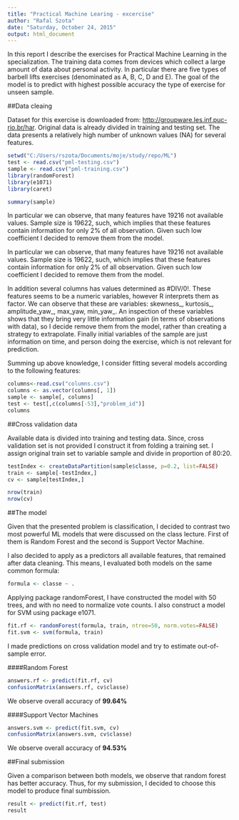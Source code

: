 ```yaml
---
title: "Practical Machine Learing - excercise"
author: "Rafal Szota"
date: "Saturday, October 24, 2015"
output: html_document
---
```


In this report I describe the exercises for Practical Machine Learning in the specialization. The training data comes from devices which collect a large amount of data about personal activity. In particular there are five types of barbell lifts exercises (denominated as A, B, C, D and E). The goal of the model is to predict with highest possible accuracy the type of exercise for unseen sample.


##Data cleaing

Dataset for this exercise is downloaded from: [http://groupware.les.inf.puc-rio.br/har](http://groupware.les.inf.puc-rio.br/har). Original data is already divided in training and testing set. The data presents a relatively high number of unknown values (NA) for several features.


```r
setwd("C:/Users/rszota/Documents/moje/study/repo/ML")
test <- read.csv("pml-testing.csv")
sample <- read.csv("pml-training.csv")
library(randomForest)
library(e1071)
library(caret)
```

```r
summary(sample)
``` 

In particular we can observe, that many features have 19216 not available values. Sample size is 19622, such, which implies that these features contain information for only 2% of all observation. Given such low coefficient I decided to remove them from the model.

In particular we can observe, that many features have 19216 not available values. Sample size is 19622, such, which implies that these features contain information for only 2% of all observation. Given such low coefficient I decided to remove them from the model.

In addition several columns has values determined as #DIV/0!. These features seems to be a numeric variables, however R interprets them as factor. We can observe that these are variables: skewness_, kurtosis_, amplitude_yaw_, max_yaw, min_yaw_. 
An inspection of these variables shows that they bring very little information gain (in terms of observations with data), so I decide remove them from the model, rather than creating a strategy to extrapolate.
Finally initial variables of the sample are just information on time, and person doing the exercise, which is not relevant for prediction. 

Summing up  above knowledge, I consider fitting several models according to the following features:

```r
columns<-read.csv("columns.csv")
columns <- as.vector(columns[, 1])
sample <- sample[, columns]
test <- test[,c(columns[-53],"problem_id")]
columns
``` 

##Cross validation data

Available data is divided into training and testing data. Since, cross validation  set is not provided I construct it from folding a training set.  I assign original train set to variable sample and divide in proportion of 80:20.

```r
testIndex <- createDataPartition(sample$classe, p=0.2, list=FALSE)
train <- sample[-testIndex,]
cv <- sample[testIndex,]
```
```r
nrow(train)
nrow(cv)
``` 
##The model

Given that the presented problem is classification,  I decided to contrast two most powerful ML models that were discussed on the class lecture. First of them is Random Forest and the second is Support Vector Machine.

I also decided to apply as a predictors all available features, that remained after data cleaning. This means, I evaluated both models on the same common formula:

```r
formula <- classe ~ .
``` 

Applying package randomForest, I have constructed the model with 50 trees, and with no need to normalize vote counts. I also construct a model for SVM using package e1071. 

```r
fit.rf <- randomForest(formula, train, ntree=50, norm.votes=FALSE)
fit.svm <- svm(formula, train)
``` 
I made predictions on cross validation model and try to estimate out-of-sample error.

####Random Forest

```r
answers.rf <- predict(fit.rf, cv)
confusionMatrix(answers.rf, cv$classe)
``` 

We observe overall accuracy of **99.64%**

####Support Vector Machines

```r
answers.svm <- predict(fit.svm, cv)
confusionMatrix(answers.svm, cv$classe)
``` 

We observe overall accuracy of **94.53%**

##Final submission

Given a comparison between both models, we observe that random forest has better accuracy. Thus, for my submission, I decided to choose this model to produce final sumbission.

```r
result <- predict(fit.rf, test)
result
``` 

